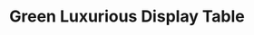 ---
title: "Green Luxurious Display Table"
meta_title: "Green Luxurious Display Table craft"
description: "Craft de Green Luxurious Display Table"
rank: "s"
draft: false
name: "Green Luxurious Display Table"
recipe_img: "https://wiki.pokexgames.com/images/1/12/Luxurious_Green_Balcony.png"
level: 110
craft_time: 18000
result: 1
value_npc: 1
ingredients:
  - name: "Drawing Clipboard"
    quantity: 60
    item_img: "https://wiki.pokexgames.com/images/3/36/Drawing_Clipboard.png"
    value_npc: 1
  - name: "Frosty Hand"
    quantity: 18
    item_img: "https://wiki.pokexgames.com/images/5/5c/Frosty_Hand.png"
    value_npc: 1
  - name: "Electric Fish Tail"
    quantity: 2
    item_img: "https://wiki.pokexgames.com/images/6/6b/Electric_Fish_Tail.png"
    value_npc: 1
  - name: "Big Mount Horn"
    quantity: 1
    item_img: "https://wiki.pokexgames.com/images/9/98/Mount_Big_Horn.png"
    value_npc: 1
  - name: "Corrupted Cloud"
    quantity: 20
    item_img: "https://wiki.pokexgames.com/images/0/0c/Corrupted-Cloud.gif"
    value_npc: 1
  - name: "Brown Ear"
    quantity: 14
    item_img: "https://wiki.pokexgames.com/images/9/91/Dark_Ear_Shiftry_NW.png"
    value_npc: 1
---